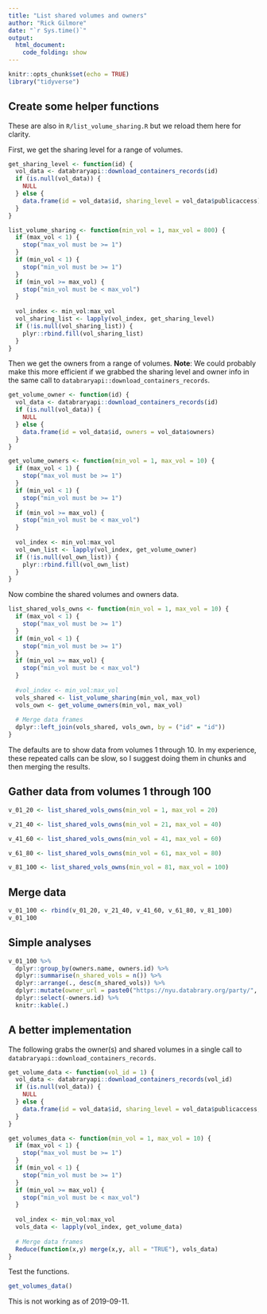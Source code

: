 ```yaml
---
title: "List shared volumes and owners"
author: "Rick Gilmore"
date: "`r Sys.time()`"
output: 
  html_document:
    code_folding: show
---
```


```r
knitr::opts_chunk$set(echo = TRUE)
library("tidyverse")
```

## Create some helper functions

These are also in `R/list_volume_sharing.R` but we reload them here for clarity.

First, we get the sharing level for a range of volumes.

```r
get_sharing_level <- function(id) {
  vol_data <- databraryapi::download_containers_records(id)
  if (is.null(vol_data)) {
    NULL
  } else {
    data.frame(id = vol_data$id, sharing_level = vol_data$publicaccess)
  }
}

list_volume_sharing <- function(min_vol = 1, max_vol = 800) {
  if (max_vol < 1) {
    stop("max_vol must be >= 1")
  }
  if (min_vol < 1) {
    stop("min_vol must be >= 1")
  }
  if (min_vol >= max_vol) {
    stop("min_vol must be < max_vol")
  }
  
  vol_index <- min_vol:max_vol
  vol_sharing_list <- lapply(vol_index, get_sharing_level)
  if (!is.null(vol_sharing_list)) {
    plyr::rbind.fill(vol_sharing_list)
  }
}
```

Then we get the owners from a range of volumes.
**Note**: We could probably make this more efficient if we grabbed the sharing level and owner info in the same call to `databraryapi::download_containers_records`.

```r
get_volume_owner <- function(id) {
  vol_data <- databraryapi::download_containers_records(id)
  if (is.null(vol_data)) {
    NULL
  } else {
    data.frame(id = vol_data$id, owners = vol_data$owners)
  }
}

get_volume_owners <- function(min_vol = 1, max_vol = 10) {
  if (max_vol < 1) {
    stop("max_vol must be >= 1")
  }
  if (min_vol < 1) {
    stop("min_vol must be >= 1")
  }
  if (min_vol >= max_vol) {
    stop("min_vol must be < max_vol")
  }
  
  vol_index <- min_vol:max_vol
  vol_own_list <- lapply(vol_index, get_volume_owner)
  if (!is.null(vol_own_list)) {
    plyr::rbind.fill(vol_own_list)
  }
}
```

Now combine the shared volumes and owners data.

```r
list_shared_vols_owns <- function(min_vol = 1, max_vol = 10) {
  if (max_vol < 1) {
    stop("max_vol must be >= 1")
  }
  if (min_vol < 1) {
    stop("min_vol must be >= 1")
  }
  if (min_vol >= max_vol) {
    stop("min_vol must be < max_vol")
  }
  
  #vol_index <- min_vol:max_vol
  vols_shared <- list_volume_sharing(min_vol, max_vol)
  vols_own <- get_volume_owners(min_vol, max_vol)
  
  # Merge data frames
  dplyr::left_join(vols_shared, vols_own, by = ("id" = "id"))
}
```

The defaults are to show data from volumes 1 through 10.
In my experience, these repeated calls can be slow, so I suggest doing them in chunks and then merging the results.

## Gather data from volumes 1 through 100

```r
v_01_20 <- list_shared_vols_owns(min_vol = 1, max_vol = 20)
```

```r
v_21_40 <- list_shared_vols_owns(min_vol = 21, max_vol = 40)
```

```r
v_41_60 <- list_shared_vols_owns(min_vol = 41, max_vol = 60)
```

```r
v_61_80 <- list_shared_vols_owns(min_vol = 61, max_vol = 80)
```

```r
v_81_100 <- list_shared_vols_owns(min_vol = 81, max_vol = 100)
```

## Merge data

```r
v_01_100 <- rbind(v_01_20, v_21_40, v_41_60, v_61_80, v_81_100)
v_01_100
```

## Simple analyses

```r
v_01_100 %>% 
  dplyr::group_by(owners.name, owners.id) %>%
  dplyr::summarise(n_shared_vols = n()) %>%
  dplyr::arrange(., desc(n_shared_vols)) %>%
  dplyr::mutate(owner_url = paste0("https://nyu.databrary.org/party/", owners.id)) %>%
  dplyr::select(-owners.id) %>%
  knitr::kable(.)
```

## A better implementation

The following grabs the owner(s) and shared volumes in a single call to `databraryapi::download_containers_records`.

```r
get_volume_data <- function(vol_id = 1) {
  vol_data <- databraryapi::download_containers_records(vol_id)
  if (is.null(vol_data)) {
    NULL
  } else {
    data.frame(id = vol_data$id, sharing_level = vol_data$publicaccess, owner.ids = vol_data$owners)
  }
}

get_volumes_data <- function(min_vol = 1, max_vol = 10) {
  if (max_vol < 1) {
    stop("max_vol must be >= 1")
  }
  if (min_vol < 1) {
    stop("min_vol must be >= 1")
  }
  if (min_vol >= max_vol) {
    stop("min_vol must be < max_vol")
  }
  
  vol_index <- min_vol:max_vol
  vols_data <- lapply(vol_index, get_volume_data)
  
  # Merge data frames
  Reduce(function(x,y) merge(x,y, all = "TRUE"), vols_data)
}
```

Test the functions.

```r
get_volumes_data()
```

This is not working as of 2019-09-11.

